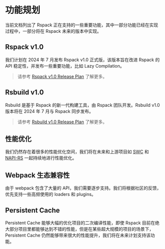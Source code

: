 # 功能规划

当前文档列出了 Rspack 正在支持的一些重要功能，其中一部分功能已经在实现过程中，一部分将在 Rspack 未来的版本中实现。

## Rspack v1.0

我们计划在 2024 年 7 月发布 Rspack v1.0 正式版，该版本旨在改进 Rspack 的 API 稳定性，并发布一些重要功能，比如 Lazy Compilation。

> 请参考 [Rspack v1.0 Release Plan](https://github.com/web-infra-dev/rspack/discussions/6315) 了解更多。

## Rsbuild v1.0

Rsbuild 是基于 Rspack 的新一代构建工具，由 Rspack 团队开发。Rsbuild v1.0 版本将在 2024 年 7 月与 Rspack 同步发布。

> 请参考 [Rsbuild v1.0 Release Plan](https://github.com/web-infra-dev/rsbuild/discussions/1678) 了解更多。

## 性能优化

我们仍然存在着很多的性能优化空间，我们将在未来和上游项目如 [SWC](https://github.com/swc-project/swc) 和 [NAPI-RS](https://github.com/napi-rs/napi-rs) 一起持续地进行性能优化。

## Webpack 生态兼容性

由于 webpack 包含了大量的 API，我们需要逐步支持。我们将根据社区的反馈，优先支持一些高频使用的 loaders 和 plugins。

## Persistent Cache

Persistent Cache 能够大幅的优化项目的二次编译性能，即使 Rspack 目前在绝大部分项目里都能够达到不错的性能，但是在某些超大规模的项目的场景下，Persistent Cache 仍然能够带来很大的性能提升，我们将在未来计划支持该功能。
